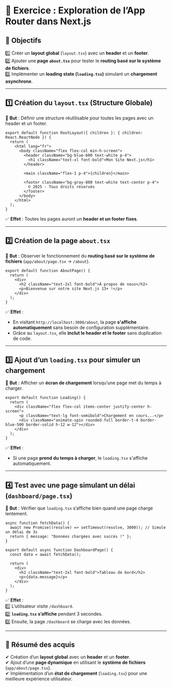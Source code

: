 # 🚀 **Exercice : Exploration de l’App Router dans Next.js**  

## **📌 Objectifs**  
1️⃣ Créer un **layout global** (`layout.tsx`) avec un **header** et un **footer**.  
2️⃣ Ajouter une **page `about.tsx`** pour tester le **routing basé sur le système de fichiers**.  
3️⃣ Implémenter un **loading state (`loading.tsx`)** simulant un **chargement asynchrone**.  

---

## **1️⃣ Création du `layout.tsx` (Structure Globale)**  

📍 **But** : Définir une structure réutilisable pour toutes les pages avec un header et un footer.  

```tsx filename="app/layout.tsx" copy
export default function RootLayout({ children }: { children: React.ReactNode }) {
  return (
    <html lang="fr">
      <body className="flex flex-col min-h-screen">
        <header className="bg-blue-600 text-white p-4">
          <h1 className="text-xl font-bold">Mon Site Next.js</h1>
        </header>

        <main className="flex-1 p-4">{children}</main>

        <footer className="bg-gray-800 text-white text-center p-4">
          © 2025 - Tous droits réservés
        </footer>
      </body>
    </html>
  );
}
```
✅ **Effet** : Toutes les pages auront un **header et un footer fixes**.  

---

## **2️⃣ Création de la page `about.tsx`**  

📍 **But** : Observer le fonctionnement du **routing basé sur le système de fichiers** (`app/about/page.tsx` → `/about`).  

```tsx filename="app/about/page.tsx" copy
export default function AboutPage() {
  return (
    <div>
      <h2 className="text-2xl font-bold">À propos de nous</h2>
      <p>Bienvenue sur notre site Next.js 13+ !</p>
    </div>
  );
}
```
✅ **Effet** :  
- En visitant `http://localhost:3000/about`, la page **s'affiche automatiquement** sans besoin de configuration supplémentaire.  
- Grâce au `layout.tsx`, elle **inclut le header et le footer** sans duplication de code.  

---

## **3️⃣ Ajout d’un `loading.tsx` pour simuler un chargement**  

📍 **But** : Afficher un **écran de chargement** lorsqu’une page met du temps à charger.  

```tsx filename="app/loading.tsx" copy
export default function Loading() {
  return (
    <div className="flex flex-col items-center justify-center h-screen">
      <p className="text-lg font-semibold">Chargement en cours...</p>
      <div className="animate-spin rounded-full border-t-4 border-blue-500 border-solid h-12 w-12"></div>
    </div>
  );
}
```
✅ **Effet** :  
- Si une page **prend du temps à charger**, le `loading.tsx` s'affiche automatiquement.  

---

## **4️⃣ Test avec une page simulant un délai (`dashboard/page.tsx`)**  

📍 **But** : Vérifier que `loading.tsx` s’affiche bien quand une page charge lentement.  

```tsx filename="app/dashboard/page.tsx" copy
async function fetchData() {
  await new Promise((resolve) => setTimeout(resolve, 3000)); // Simule un délai de 3s
  return { message: "Données chargées avec succès !" };
}

export default async function DashboardPage() {
  const data = await fetchData();

  return (
    <div>
      <h2 className="text-2xl font-bold">Tableau de bord</h2>
      <p>{data.message}</p>
    </div>
  );
}
```
✅ **Effet** :  
1️⃣ L’utilisateur visite `/dashboard`.  
2️⃣ **`loading.tsx` s’affiche** pendant 3 secondes.  
3️⃣ Ensuite, la page `/dashboard` se charge avec les données.  

---

## **🎯 Résumé des acquis**  
✔ Création d’un **layout global** avec un **header** et un **footer**.  
✔ Ajout d’une **page dynamique** en utilisant le **système de fichiers** (`app/about/page.tsx`).  
✔ Implémentation d’un **état de chargement** (`loading.tsx`) pour une meilleure expérience utilisateur.  